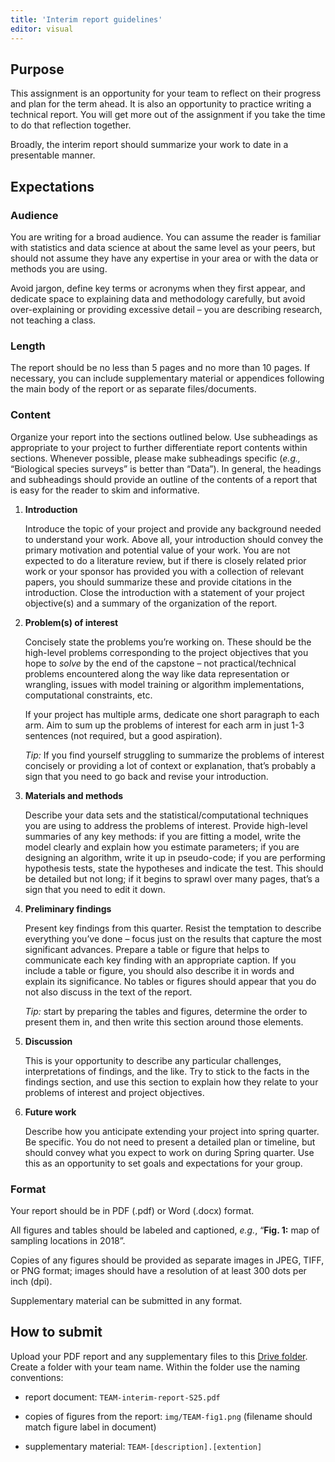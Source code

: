 ```yaml
---
title: 'Interim report guidelines'
editor: visual
---
```


## Purpose

This assignment is an opportunity for your team to reflect on their progress and plan for the term ahead. It is also an opportunity to practice writing a technical report. You will get more out of the assignment if you take the time to do that reflection together.

Broadly, the interim report should summarize your work to date in a presentable manner.

## Expectations

### Audience

You are writing for a broad audience. You can assume the reader is familiar with statistics and data science at about the same level as your peers, but should not assume they have any expertise in your area or with the data or methods you are using.

Avoid jargon, define key terms or acronyms when they first appear, and dedicate space to explaining data and methodology carefully, but avoid over-explaining or providing excessive detail -- you are describing research, not teaching a class.

### Length

The report should be no less than 5 pages and no more than 10 pages. If necessary, you can include supplementary material or appendices following the main body of the report or as separate files/documents.

### Content

Organize your report into the sections outlined below. Use subheadings as appropriate to your project to further differentiate report contents within sections. Whenever possible, please make subheadings specific (*e.g.,* "Biological species surveys" is better than "Data"). In general, the headings and subheadings should provide an outline of the contents of a report that is easy for the reader to skim and informative.

1.  **Introduction**

    Introduce the topic of your project and provide any background needed to understand your work. Above all, your introduction should convey the primary motivation and potential value of your work. You are not expected to do a literature review, but if there is closely related prior work or your sponsor has provided you with a collection of relevant papers, you should summarize these and provide citations in the introduction. Close the introduction with a statement of your project objective(s) and a summary of the organization of the report.

2.  **Problem(s) of interest**

    Concisely state the problems you're working on. These should be the high-level problems corresponding to the project objectives that you hope to *solve* by the end of the capstone -- not practical/technical problems encountered along the way like data representation or wrangling, issues with model training or algorithm implementations, computational constraints, etc.

    If your project has multiple arms, dedicate one short paragraph to each arm. Aim to sum up the problems of interest for each arm in just 1-3 sentences (not required, but a good aspiration).

    *Tip:* If you find yourself struggling to summarize the problems of interest concisely or providing a lot of context or explanation, that's probably a sign that you need to go back and revise your introduction.

3.  **Materials and methods**

    Describe your data sets and the statistical/computational techniques you are using to address the problems of interest. Provide high-level summaries of any key methods: if you are fitting a model, write the model clearly and explain how you estimate parameters; if you are designing an algorithm, write it up in pseudo-code; if you are performing hypothesis tests, state the hypotheses and indicate the test. This should be detailed but not long; if it begins to sprawl over many pages, that's a sign that you need to edit it down.

4.  **Preliminary findings**

    Present key findings from this quarter. Resist the temptation to describe everything you've done -- focus just on the results that capture the most significant advances. Prepare a table or figure that helps to communicate each key finding with an appropriate caption. If you include a table or figure, you should also describe it in words and explain its significance. No tables or figures should appear that you do not also discuss in the text of the report.

    *Tip:* start by preparing the tables and figures, determine the order to present them in, and then write this section around those elements.

5.  **Discussion**

    This is your opportunity to describe any particular challenges, interpretations of findings, and the like. Try to stick to the facts in the findings section, and use this section to explain how they relate to your problems of interest and project objectives.

6.  **Future work**

    Describe how you anticipate extending your project into spring quarter. Be specific. You do not need to present a detailed plan or timeline, but should convey what you expect to work on during Spring quarter. Use this as an opportunity to set goals and expectations for your group.

### Format

Your report should be in PDF (.pdf) or Word (.docx) format.

All figures and tables should be labeled and captioned, *e.g.*, "**Fig. 1:** map of sampling locations in 2018".

Copies of any figures should be provided as separate images in JPEG, TIFF, or PNG format; images should have a resolution of at least 300 dots per inch (dpi).

Supplementary material can be submitted in any format.

## How to submit

Upload your PDF report and any supplementary files to this [Drive folder](https://drive.google.com/drive/folders/1QJFdsYuZ89oGdY_UK-H_pKGe6nwyQ2qQ?usp=sharing). Create a folder with your team name. Within the folder use the naming conventions:

-   report document: `TEAM-interim-report-S25.pdf`

<!-- -->

-   copies of figures from the report: `img/TEAM-fig1.png` (filename should match figure label in document)

-   supplementary material: `TEAM-[description].[extention]`
